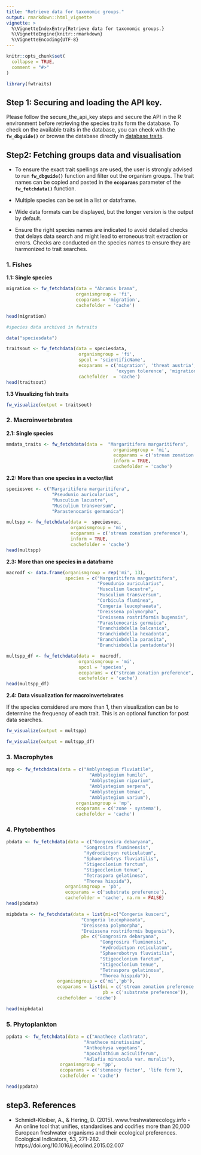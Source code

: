```yaml
---
title: "Retrieve data for taxomomic groups."
output: rmarkdown::html_vignette
vignette: >
  %\VignetteIndexEntry{Retrieve data for taxomomic groups.}
  %\VignetteEngine{knitr::rmarkdown}
  %\VignetteEncoding{UTF-8}
---
```


```r
knitr::opts_chunk$set(
  collapse = TRUE,
  comment = "#>"
)
```

```r
library(fwtraits)
```

## Step 1: Securing and loading the API key.

Please follow the secure_the_api_key steps and secure the API in the R environment before retrieving the species traits form the database. To check on the available traits in the database, you can check with the **`fw_dbguide()`** or browse the database directly in [database traits](https://www.freshwaterecology.info/abbreviations.php).


## Step2: Fetching groups data and visualisation

* To ensure the exact trait spellings are used, the user is strongly advised to run **`fw_dbguide()`** function and filter out the organism groups. The trait names can be copied and pasted in the **`ecoparams`** parameter of the **`fw_fetchdata()`** function.

* Multiple species can be set in a list or dataframe.

* Wide data formats can be displayed, but the longer version is the output by default.

* Ensure the right species names are indicated to avoid detailed checks that delays data search and might lead to erroneous trait extraction or errors. Checks are conducted on the species names to ensure they are harmonized to trait searches.


### 1. Fishes

**1.1: Single species**

```r

migration <- fw_fetchdata(data = "Abramis brama",
                          organismgroup = 'fi',
                          ecoparams = 'migration',
                          cachefolder = 'cache')

head(migration)
```


```r

#species data archived in fwtraits

data("speciesdata") 

traitsout <- fw_fetchdata(data = speciesdata, 
                           organismgroup = 'fi',
                           spcol = 'scientificName', 
                           ecoparams = c('migration', 'threat austria',
                                         'oxygen tolerence', 'migration fibs'),
                           cachefolder  = 'cache')
head(traitsout)

```

**1.3 Visualizing fish traits**

```r
 
fw_visualize(output = traitsout)

```


### 2. Macroinvertebrates

**2.1: Single species**

```r

mmdata_traits <- fw_fetchdata(data =  "Margaritifera margaritifera",
                                        organismgroup = 'mi',
                                        ecoparams = c('stream zonation preference'),
                                        inform = TRUE,
                                        cachefolder = 'cache')
```

**2.2: More than one species in a vector/list**

```r

speciesvec <- c("Margaritifera margaritifera",
                 "Pseudunio auricularius",
                 "Musculium lacustre",
                 "Musculium transversum",
                 "Parastenocaris germanica")

multspp <- fw_fetchdata(data =  speciesvec,
                        organismgroup = 'mi',
                        ecoparams = c('stream zonation preference'),
                        inform = TRUE,
                        cachefolder = 'cache')
head(multspp)

```

**2.3: More than one species in a dataframe**

```r

macrodf <- data.frame(organismgroup = rep('mi', 13),
                      species = c("Margaritifera margaritifera",
                                  "Pseudunio auricularius",
                                  "Musculium lacustre",
                                  "Musculium transversum",
                                  "Corbicula fluminea",
                                  "Congeria leucophaeata",
                                  "Dreissena polymorpha",
                                  "Dreissena rostriformis bugensis",
                                  "Parastenocaris germaica",
                                  "Branchiobdella balcanica",
                                  "Branchiobdella hexadonta",
                                  "Branchiobdella parasita",
                                  "Branchiobdella pentadonta"))

multspp_df <- fw_fetchdata(data =  macrodf,
                           organismgroup = 'mi',
                           spcol = 'species',
                           ecoparams = c("stream zonation preference", "feeding type"),
                           cachefolder = 'cache')
head(multspp_df)

```


**2.4: Data visualization for macroinvertebrates**

If the species considered are more than 1, then visualization can be to determine the frequency of each trait. This is an optional function for post data searches.

```r

fw_visualize(output = multspp)

fw_visualize(output = multspp_df)

```

### 3. Macrophytes

```r

mpp <- fw_fetchdata(data = c("Amblystegium fluviatile",
                               "Amblystegium humile",
                               "Amblystegium riparium",
                               "Amblystegium serpens",
                               "Amblystegium tenax",
                               "Amblystegium varium"),
                          organismgroup = 'mp',
                          ecoparams = c('zone - systema'),
                          cachefolder = 'cache')

```

### 4. Phytobenthos

```r

pbdata <- fw_fetchdata(data = c("Gongrosira debaryana",
                             "Gongrosira fluminensis",
                             "Hydrodictyon reticulatum",
                             "Sphaerobotrys fluviatilis",
                             "Stigeoclonium farctum",
                             "Stigeoclonium tenue",
                             "Tetraspora gelatinosa",
                             "Thorea hispida"),
                      organismgroup = 'pb',
                      ecoparams = c('substrate preference'),
                      cachefolder = 'cache', na.rm = FALSE)
head(pbdata)

```

```r

mipbdata <- fw_fetchdata(data = list(mi=c("Congeria kusceri",
                            "Congeria leucophaeata",
                            "Dreissena polymorpha",
                            "Dreissena rostriformis bugensis"),
                            pb= c("Gongrosira debaryana",
                                   "Gongrosira fluminensis",
                                   "Hydrodictyon reticulatum",
                                   "Sphaerobotrys fluviatilis",
                                   "Stigeoclonium farctum",
                                   "Stigeoclonium tenue",
                                   "Tetraspora gelatinosa",
                                   "Thorea hispida")),
                   organismgroup = c('mi','pb'),
                   ecoparams = list(mi = c('stream zonation preference'),
                                    pb = c('substrate preference')),
                   cachefolder = 'cache')

head(mipbdata)

```

### 5. Phytoplankton

```r

ppdata <- fw_fetchdata(data = c("Anathece clathrata",
                             "Anathece minutissima",
                             "Anthophysa vegetans",
                             "Apocalathium aciculiferum",
                             "Adlafia minuscula var. muralis"),
                    organismgroup = 'pp',
                    ecoparams = c('stenoecy factor', 'life form'),
                    cachefolder = 'cache')

head(ppdata)

```

## step3. References

* Schmidt-Kloiber, A., & Hering, D. (2015). www.freshwaterecology.info - An online tool that unifies, standardises and codifies more than 20,000 European freshwater organisms and their ecological preferences. Ecological Indicators, 53, 271-282. https://doi.org/10.1016/j.ecolind.2015.02.007




